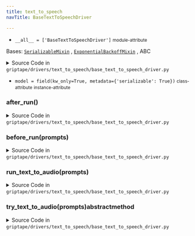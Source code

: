 ```yaml
---
title: text_to_speech
navTitle: BaseTextToSpeechDriver

---
```


-   `__all__ = ['BaseTextToSpeechDriver']` <small>module-attribute</small>  <span id="griptape.drivers.text_to_speech.__all__"></span> 

<span id="griptape.drivers.text_to_speech.BaseTextToSpeechDriver"></span>

Bases:
 [`SerializableMixin`](../../mixins/serializable_mixin.mdx#griptape.mixins.serializable_mixin.SerializableMixin "SerializableMixin (griptape.mixins.serializable_mixin.SerializableMixin)")
,  [`ExponentialBackoffMixin`](../../mixins/exponential_backoff_mixin.mdx#griptape.mixins.exponential_backoff_mixin.ExponentialBackoffMixin "ExponentialBackoffMixin (griptape.mixins.exponential_backoff_mixin.ExponentialBackoffMixin)")
, <span title="abc.ABC">ABC</span>

<details><summary>Source Code in <code>griptape&#47;drivers&#47;text_to_speech&#47;base_text_to_speech_driver.py</code></summary>

```python
@define
class BaseTextToSpeechDriver(SerializableMixin, ExponentialBackoffMixin, ABC):
    model: str = field(kw_only=True, metadata={"serializable": True})

    def before_run(self, prompts: list[str]) -> None:
        EventBus.publish_event(StartTextToSpeechEvent(prompts=prompts))

    def after_run(self) -> None:
        EventBus.publish_event(FinishTextToSpeechEvent())

    def run_text_to_audio(self, prompts: list[str]) -> AudioArtifact:
        for attempt in self.retrying():
            with attempt:
                self.before_run(prompts)
                result = self.try_text_to_audio(prompts)
                self.after_run()

                return result

        raise Exception("Failed to run text to audio generation")

    @abstractmethod
    def try_text_to_audio(self, prompts: list[str]) -> AudioArtifact: ...
```

</details>

-   `model = field(kw_only=True, metadata={'serializable': True})` <small>class-attribute</small> <small>instance-attribute</small>  <span id="griptape.drivers.text_to_speech.BaseTextToSpeechDriver.model"></span> 

<span id="griptape.drivers.text_to_speech.BaseTextToSpeechDriver.after_run"></span>

### after_run()

<details><summary>Source Code in <code>griptape&#47;drivers&#47;text_to_speech&#47;base_text_to_speech_driver.py</code></summary>

```python
def after_run(self) -> None:
    EventBus.publish_event(FinishTextToSpeechEvent())
```

</details>

<span id="griptape.drivers.text_to_speech.BaseTextToSpeechDriver.before_run"></span>

### before_run(prompts)

<details><summary>Source Code in <code>griptape&#47;drivers&#47;text_to_speech&#47;base_text_to_speech_driver.py</code></summary>

```python
def before_run(self, prompts: list[str]) -> None:
    EventBus.publish_event(StartTextToSpeechEvent(prompts=prompts))
```

</details>

<span id="griptape.drivers.text_to_speech.BaseTextToSpeechDriver.run_text_to_audio"></span>

### run_text_to_audio(prompts)

<details><summary>Source Code in <code>griptape&#47;drivers&#47;text_to_speech&#47;base_text_to_speech_driver.py</code></summary>

```python
def run_text_to_audio(self, prompts: list[str]) -> AudioArtifact:
    for attempt in self.retrying():
        with attempt:
            self.before_run(prompts)
            result = self.try_text_to_audio(prompts)
            self.after_run()

            return result

    raise Exception("Failed to run text to audio generation")
```

</details>

<span id="griptape.drivers.text_to_speech.BaseTextToSpeechDriver.try_text_to_audio"></span>

### try_text_to_audio(prompts)abstractmethod

<details><summary>Source Code in <code>griptape&#47;drivers&#47;text_to_speech&#47;base_text_to_speech_driver.py</code></summary>

```python
@abstractmethod
def try_text_to_audio(self, prompts: list[str]) -> AudioArtifact: ...
```

</details>
